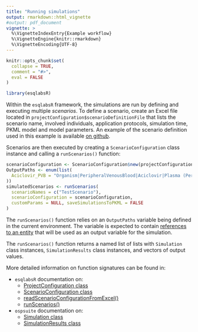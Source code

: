 ```yaml
---
title: "Running simulations"
output: rmarkdown::html_vignette
#output: pdf_document
vignette: >
  %\VignetteIndexEntry{Example workflow}
  %\VignetteEngine{knitr::rmarkdown}
  %\VignetteEncoding{UTF-8}
---
```


```r
knitr::opts_chunk$set(
  collapse = TRUE,
  comment = "#>",
  eval = FALSE
)
```

```r
library(esqlabsR)
```

Within the `esqlabsR` framework, the simulations are run by defining and executing multiple *scenarios*. To define a scenario, create an Excel file located in `projectConfiguration$scenarioDefinitionFile` that lists the scenario name, involved individuals, application protocols, simulation time, PKML model and model parameters. An example of the scenario definition used in this example is available [on github](https://github.com/esqLABS/esqlabsR/blob/HEAD/tests/data/TestProject/Parameters/Scenarios.xlsx).

Scenarios are then executed by creating a `ScenarioConfiguration` class instance and calling a `runScenarios()` function:

```r
scenarioConfiguration <- ScenarioConfiguration$new(projectConfiguration)
OutputPaths <- enum(list(
  Aciclovir_PVB = "Organism|PeripheralVenousBlood|Aciclovir|Plasma (Peripheral Venous Blood)"
))
simulatedScenarios <- runScenarios(
  scenarioNames = c("TestScenario"),
  scenarioConfiguration = scenarioConfiguration,
  customParams = NULL, saveSimulationsToPKML = FALSE
)
```

The `runScenarios()` function relies on an `OutputPaths` variable being defined in the current environment. The variable is expected to contain [references to an entity](https://docs.open-systems-pharmacology.org/working-with-mobi/mobi-documentation/model-building-components) that will be used as an output variable for the simulation.

The `runScenarios()` function returns a named list of lists with `Simulation` class instances, `SimulationResults` class instances, and vectors of output values.

More detailed information on function signatures can be found in:

* `esqlabsR` documentation on:
    * [ProjectConfiguration class](https://esqlabs.github.io/esqlabsR/reference/ProjectConfiguration.html)
    * [ScenarioConfiguration class](https://esqlabs.github.io/esqlabsR/reference/ScenarioConfiguration.html)
    * [readScenarioConfigurationFromExcel()](https://esqlabs.github.io/esqlabsR/reference/readScenarioConfigurationFromExcel.html)
    * [runScenarios()](https://esqlabs.github.io/esqlabsR/reference/runScenarios.html)
    
* `ospsuite` documentation on:
    * [Simulation class](https://www.open-systems-pharmacology.org/OSPSuite-R/reference/Simulation.html)
    * [SimulationResults class](https://www.open-systems-pharmacology.org/OSPSuite-R/reference/SimulationResults.html)
